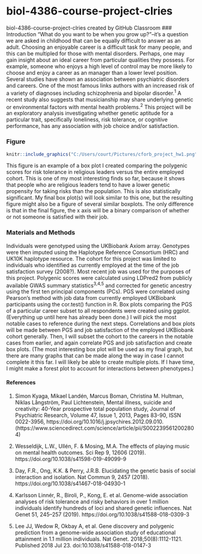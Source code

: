 # biol-4386-course-project-clries
biol-4386-course-project-clries created by GitHub Classroom
### Introduction
"What do you want to be when you grow up?"--it's a question we are asked in childhood that can be equally difficult to answer as an adult. Choosing an enjoyable career is a difficult task for many people, and this can be multipled for those with mental disorders. Perhaps, one may gain insight about an ideal career from particular qualities they possess. For example, someone who enjoys a high level of control may be more likely to choose and enjoy a career as an manager than a lower level position. Several studies have shown an association between psychiatric disorders and careers. One of the most famous links authors with an increased risk of a variety of diagnoses including schizophrenia and bipolar disorder.^1^ A recent study also suggests that musicianship may share underlying genetic or environmental factors with mental health problems.^2^ This project will be an exploratory analysis investigating whether genetic aptitude for a particular trait, specifically loneliness, risk tolerance, or cognitive performance, has any association with job choice and/or satisfaction.


### Figure

```r
knitr::include_graphics("C:/Users/court/Pictures/cforb_project_hw1.png")
```

This figure is an example of a box plot I created comparing the polygenic 
scores for risk tolerance in religious leaders versus the entire employed 
cohort. This is one of my most interesting finds so far, because it shows 
that people who are religious leaders tend to have a lower genetic propensity 
for taking risks than the population. This is also statistically significant. 
My final box plot(s) will look similar to this one, but the resulting figure 
might also be a figure of several similar boxplots. The only difference is that 
in the final figure, the x axis will be a binary comparison of whether or not someone is satisfied with their job.



### Materials and Methods
Individuals were genotyped using the UKBiobank Axiom array. Genotypes were then imputed using the Haplotype Reference Consortium (HRC) and UK10K haplotype resource. The cohort for this project was limited to individuals who identified as currently employed at the time of the job satisfaction survey (2008?). Most recent job was used for the purposes of this project.
Polygenic scores were calculated using LDPred2 from publicly available GWAS summary statistics^3,4,5^ and corrected for genetic ancestry using the first ten principal components (PCs).
PGS were correlated using Pearson's method with job data from currently employed UKBiobank participants using the cor.test() function in R.
Box plots comparing the PGS of a particular career subset to all respondents were created using ggplot. 
(Everything up until here has already been done.)
I will pick the most notable cases to reference during the next steps.
Correlations and box plots will be made between PGS and job satisfaction of the employed UKBiobank cohort generally. Then, I will subset the cohort to the careers in the notable cases from earlier, and again correlate PGS and job satisfaction and create box plots. (The most interesting box plot will be used as my final graph, but there are many graphs that can be made along the way in case I cannot complete it this far. I will likely be able to create multiple plots. If I have time, I might make a forest plot to account for interactions between phenotypes.)

#### References
1. Simon Kyaga, Mikael Landén, Marcus Boman, Christina M. Hultman, Niklas Långström, Paul Lichtenstein, Mental illness, suicide and creativity: 40-Year prospective total population study, Journal of Psychiatric Research, Volume 47, Issue 1, 2013, Pages 83-90, ISSN 0022-3956, https://doi.org/10.1016/j.jpsychires.2012.09.010. (https://www.sciencedirect.com/science/article/pii/S0022395612002804)

2. Wesseldijk, L.W., Ullén, F. & Mosing, M.A. The effects of playing music on mental health outcomes. Sci Rep 9, 12606 (2019). https://doi.org/10.1038/s41598-019-49099-9

3. Day, F.R., Ong, K.K. & Perry, J.R.B. Elucidating the genetic basis of social interaction and isolation. Nat Commun 9, 2457 (2018). https://doi.org/10.1038/s41467-018-04930-1

4. Karlsson Linnér, R., Biroli, P., Kong, E. et al. Genome-wide association analyses of risk tolerance and risky behaviors in over 1 million individuals identify hundreds of loci and shared genetic influences. Nat Genet 51, 245–257 (2019). https://doi.org/10.1038/s41588-018-0309-3

5. Lee JJ, Wedow R, Okbay A, et al. Gene discovery and polygenic prediction from a genome-wide association study of educational attainment in 1.1 million individuals. Nat Genet. 2018;50(8):1112-1121. Published 2018 Jul 23. doi:10.1038/s41588-018-0147-3
